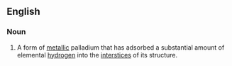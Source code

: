 ==English==

===Noun===
{{wikipedia}}
{{en-noun|-}}

# {{lb|en|chemistry}} A form of [[metallic]] palladium that has adsorbed a substantial amount of elemental [[hydrogen]] into the [[interstice]]s of its structure.